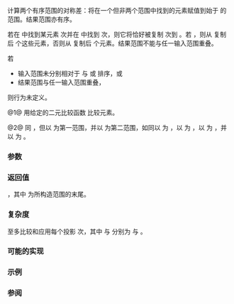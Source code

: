 {{cpp/ranges/title|set_symmetric_difference|set_symmetric_difference_result}}
{{cpp/algorithm/ranges/navbar}}
{{dcl begin}}
{{dcl header|algorithm}}
{{dcl h|调用签名}}
{{dcl|num=1|since=c++20|1=
template&lt; std::input_iterator I1, std::sentinel_for&lt;I1&gt; S1,
          std::input_iterator I2, std::sentinel_for&lt;I2&gt; S2,
          std::weakly_incrementable O, class Comp = ranges::less,
          class Proj1 = std::identity, class Proj2 = std::identity &gt;
requires std::mergeable&lt;I1, I2, O, Comp, Proj1, Proj2&gt;
constexpr set_symmetric_difference_result&lt;I1, I2, O&gt;
    set_symmetric_difference( I1 first1, S1 last1, I2 first2, S2 last2,
                              O result, Comp comp = {},
                              Proj1 proj1 = {}, Proj2 proj2 = {} );
}}
{{dcl|num=2|since=c++20|1=
template&lt; ranges::input_range R1, ranges::input_range R2,
          std::weakly_incrementable O, class Comp = ranges::less,
          class Proj1 = std::identity, class Proj2 = std::identity &gt;
requires std::mergeable&lt;ranges::iterator_t&lt;R1&gt;, ranges::iterator_t&lt;R2&gt;,
                        O, Comp, Proj1, Proj2&gt;
constexpr set_symmetric_difference_result&lt;ranges::borrowed_iterator_t&lt;R1&gt;, 
                                          ranges::borrowed_iterator_t&lt;R2&gt;, O&gt;
    set_symmetric_difference( R1&amp;&amp; r1, R2&amp;&amp; r2, O result, Comp comp = {},
                              Proj1 proj1 = {}, Proj2 proj2 = {} );
}}
{{dcl h|辅助类型}}
{{dcl|num=3|since=c++20|1=
template&lt; class I1, class I2, class O &gt;
using set_symmetric_difference_result = ranges::in_in_out_result&lt;I1, I2, O&gt;;
}}
{{dcl end}}

计算两个有序范围的对称差：将在一个但非两个范围中找到的元素赋值到始于 {{c|result}} 的范围。结果范围亦有序。

若在 {{range|first1|last1}} 中找到某元素 {{tt|m}} 次并在 {{range|first2|last2}} 中找到 {{tt|n}} 次，则它将恰好被复制 {{tt|│m - n│}} 次到 {{c|result}}。若 {{tt|m &gt; n}}，则从 {{range|first1|last1}} 复制后 {{tt|m - n}} 个这些元素，否则从 {{range|first2|last2}} 复制后 {{tt|n - m}} 个元素。结果范围不能与任一输入范围重叠。

若
* 输入范围未分别相对于 {{c|comp}} 与 {{c|proj1}} 或 {{c|proj2}} 排序，或
* 结果范围与任一输入范围重叠，
则行为未定义。

@1@ 用给定的二元比较函数 {{c|comp}} 比较元素。

@2@ 同 {{v|1}}，但以 {{c|r1}} 为第一范围，并以 {{c|r2}} 为第二范围，如同以 {{c|ranges::begin(r1)}} 为 {{c|first1}}，以 {{c|ranges::end(r1)}} 为 {{c|last1}}，以 {{c|ranges::begin(r2)}} 为 {{c|first2}}，并以 {{c|ranges::end(r2)}} 为 {{c|last2}}。

{{cpp/ranges/niebloid}}

===参数===
{{par begin}}
{{par range|first1|last1|3=|range=第一个输入的有序|sentinel=yes}}
{{par range|first2|last2|3=|range=第二个输入的有序|sentinel=yes}}
{{par | r1 | 第一个输入的有序范围}}
{{par | r2 | 第二个输入的有序范围}}
{{par | result | 输出范围的起始}}
{{par | comp | 应用到投影后元素的比较器}}
{{par | proj1 | 应用到第一个范围元素的投影}}
{{par | proj2 | 应用到第二个范围元素的投影}}
{{par end}}

===返回值===
{{c|{last1, result_last} }}，其中 {{c|result_last}} 为所构造范围的末尾。

===复杂度===
至多比较和应用每个投影 {{mathjax-or|\(\scriptsize 2\cdot(N_1+N_2)-1\)|2&amp;middot;(N{{su|b=1}}+N{{su|b=2}})-1}} 次，其中 {{mathjax-or|\(\scriptsize N_1\)|N{{su|b=1}}}} 与 {{mathjax-or|\(\scriptsize N_2\)|N{{su|b=2}}}} 分别为 {{c|ranges::distance(first1, last1)}} 与 {{c|ranges::distance(first2, last2)}}。

===可能的实现===
{{eq fun|1=
struct set_symmetric_difference_fn
{
    template&lt;std::input_iterator I1, std::sentinel_for&lt;I1&gt; S1,
             std::input_iterator I2, std::sentinel_for&lt;I2&gt; S2,
             std::weakly_incrementable O, class Comp = ranges::less,
             class Proj1 = std::identity, class Proj2 = std::identity&gt;
    requires std::mergeable&lt;I1, I2, O, Comp, Proj1, Proj2&gt;
    constexpr ranges::set_symmetric_difference_result&lt;I1, I2, O&gt;
        operator()(I1 first1, S1 last1, I2 first2, S2 last2, O result, Comp comp = {},
                   Proj1 proj1 = {}, Proj2 proj2 = {}) const
    {
        while (!(first1 == last1 or first2 == last2))
        {
            if (std::invoke(comp, std::invoke(proj1, *first1), std::invoke(proj2, *first2)))
            {
                *result = *first1;
                ++first1;
                ++result;
            }
            else if (std::invoke(comp, std::invoke(proj2, *first2),
                                       std::invoke(proj1, *first1)))
            {
                *result = *first2;
                ++first2;
                ++result;
            }
            else
            {
                ++first1;
                ++first2;
            }
        }
        auto res1 {ranges::copy(std::move(first1), std::move(last1), std::move(result))};
        auto res2 {ranges::copy(std::move(first2), std::move(last2), std::move(res1.out))};
        return {std::move(res1.in), std::move(res2.in), std::move(res2.out)};
    }

    template&lt;ranges::input_range R1, ranges::input_range R2,
             std::weakly_incrementable O, class Comp = ranges::less,
             class Proj1 = std::identity, class Proj2 = std::identity&gt;
    requires std::mergeable&lt;ranges::iterator_t&lt;R1&gt;, ranges::iterator_t&lt;R2&gt;,
                            O, Comp, Proj1, Proj2&gt;
    constexpr ranges::set_symmetric_difference_result&lt;
        ranges::borrowed_iterator_t&lt;R1&gt;, ranges::borrowed_iterator_t&lt;R2&gt;, O&gt;
        operator()(R1&amp;&amp; r1, R2&amp;&amp; r2, O result, Comp comp = {},
                   Proj1 proj1 = {}, Proj2 proj2 = {}) const
    {
        return (*this)(ranges::begin(r1), ranges::end(r1),
                       ranges::begin(r2), ranges::end(r2),
                       std::move(result), std::move(comp),
                       std::move(proj1), std::move(proj2));
    }
};

inline constexpr set_symmetric_difference_fn set_symmetric_difference {};
}}

===示例===
{{example
 | code=
#include &lt;algorithm&gt;
#include &lt;iostream&gt;
#include &lt;iterator&gt;
#include &lt;vector&gt;

void visualize_this(const auto&amp; v, int min = 1, int max = 9)
{
    for (auto i {min}; i &lt;= max; ++i)
    {
        std::ranges::binary_search(v, i) ? std::cout &lt;&lt; i : std::cout &lt;&lt; '.';
        std::cout &lt;&lt; ' ';
    }
    std::cout &lt;&lt; '\n';
}

int main()
{
    const auto in1 = {1, 3, 4,    6, 7, 9};
    const auto in2 = {1,    4, 5, 6,    9};

    std::vector&lt;int&gt; out;

    std::ranges::set_symmetric_difference(in1, in2, std::back_inserter(out));

    visualize_this(in1);
    visualize_this(in2);
    visualize_this(out);
}
 | output=
1 . 3 4 . 6 7 . 9
1 . . 4 5 6 . . 9
. . 3 . 5 . 7 . .
}}

===参阅===
{{dsc begin}}
{{dsc inc|cpp/algorithm/ranges/dsc set_union}}
{{dsc inc|cpp/algorithm/ranges/dsc set_difference}}
{{dsc inc|cpp/algorithm/ranges/dsc set_intersection}}
{{dsc inc|cpp/algorithm/ranges/dsc includes}}
{{dsc inc|cpp/algorithm/dsc set_symmetric_difference}}
{{dsc end}}

{{langlinks|de|en|es|fr|it|ja|pt|ru}}